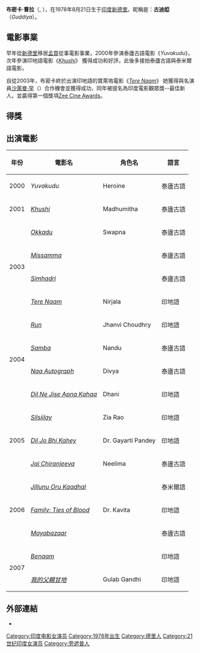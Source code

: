 {{Infobox entertainer
| name       = 布密卡·曹拉<BR>Bhumika Chawla
| type       = 女演员
| image      = Bhumika Chawla at Bharat Thakurs art exhibition (06) (cropped).jpg
| caption    = 2017年
| birthdate  = {{birth date and age|1978|8|21}} 
| location = {{IND}}[[新德里|新德里]]
| occupation = [[演员|演员]] 
| birth =  
| homepage    = {{URL|BhoomikaChawla.info}}
| spouse     = {{marriage|Bharath Thakur|2007}}
}}

'''布密卡·曹拉'''（{{lang-pa|ਭੂਮਿਕਾ ਚਾਵਲਾ}}, {{lang-hi|भूमिका चावला}}），在1978年8月21日生于[[印度|印度]][[新德里|新德里]]。昵稱是：'''古迪婭'''（''Guddiya''）。

<!-- ==Early life==
Chawla was born in [[Delhi|Delhi]] and completed her schooling there. She moved to [[Mumbai|Mumbai]] in 1997 and started her career with ad films and Hindi music video albums. -->

==電影事業 ==
早年從[[新德里|新德里]]移居[[孟買|孟買]]從事電影事業，2000年參演泰廬古語電影《''Yuvakudu''》，次年參演印地語電影《''[[Khushi|Khushi]]''》 獲得成功和好評。此後多接拍泰廬古語與泰米爾語電影。

自從2003年，布密卡終於出演印地語的寶萊塢電影《''[[Tere_Naam|Tere Naam]]''》 她獲得與名演員[[沙萊曼·罕|沙萊曼·罕]]（{{le|Salman Khan}}）合作機會並獲得成功，同年被提名為印度電影觀眾獎--最佳新人。並贏得第一個獎項[[Zee_Cine_Awards|Zee Cine Awards]]。

==得獎==

==出演電影==
{| class="wikitable"
|-
! 年份
! 電影名	
! 角色名
! 語言
|-
|2000
|''Yuvakudu''
|Heroine
|泰廬古語
|-
|2001
|''[[Khushi|Khushi]]''
|Madhumitha
|泰廬古語
|-
|rowspan=4|2003
|''[[Okkadu|Okkadu]]''
|Swapna
|泰廬古語
|-
|''[[Missamma|Missamma]]''
|
|泰廬古語
|-
|''[[Simhadri|Simhadri]]''
|
|泰廬古語
|-
|''[[Tere_Naam|Tere Naam]]''
|Nirjala
|印地語
|-
|rowspan=4|2004
|''[[Run_(2002_film)|Run]]''
|Jhanvi Choudhry
|印地語
|-
|''[[Samba_(film)|Samba]]''
|Nandu
|泰廬古語
|-
|''[[Naa_Autograph|Naa Autograph]]''
|Divya
|泰廬古語
|-
|''[[Dil_Ne_Jise_Apna_Kahaa|Dil Ne Jise Apna Kahaa]]''
|Dhani
|印地語
|-
|rowspan=3|2005
|''[[Silsiilay|Silsiilay]]''
|Zia Rao
|印地語
|-
|''[[Dil_Jo_Bhi_Kahey|Dil Jo Bhi Kahey]]''
|Dr. Gayarti Pandey
|印地語
|-
|''[[Jai_Chiranjeeva|Jai Chiranjeeva]]''
|Neelima
|泰廬古語
|-
|rowspan=3|2006
|''[[Jillunu_Oru_Kaadhal|Jillunu Oru Kaadhal]]''
|
|泰米爾語
|-
|''[[Family:_Ties_of_Blood|Family: Ties of Blood]]''
|Dr. Kavita
|印地語
|-
|''[[Mayabazaar|Mayabazaar]]''
|
|泰廬古語
|-
|rowspan=2|2007
|''[[Benaam|Benaam]]''
|
|印地語
|-
|''[[我的父親甘地|我的父親甘地]]''
|Gulab Gandhi
|印地語
|}

==外部連結==
*{{imdb name|id=0154653}}

{{DEFAULTSORT: Chawla, Bhumika}}
[[Category:印度电影女演员|Category:印度电影女演员]]
[[Category:1978年出生|Category:1978年出生]]
[[Category:德里人|Category:德里人]]
[[Category:21世纪印度女演员|Category:21世纪印度女演员]]
[[Category:旁遮普人|Category:旁遮普人]]